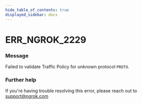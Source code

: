 ```yaml
---
hide_table_of_contents: true
displayed_sidebar: docs
---
```



# ERR_NGROK_2229

### Message

Failed to validate Traffic Policy for unknown protocol `PROTO`.

<ErrorDetails error="err_ngrok_2229" />

### Further help

If you're having trouble resolving this error, please reach out to [support@ngrok.com](mailto:support@ngrok.com?subject=Help%20with%20ERR_NGROK_2229)
